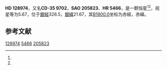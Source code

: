 {{Starbox begin
| name = HD 128974
}}
{{Starbox observe
| epoch = [[J2000.0|J2000.0]]
| constell = {{星座名待查}}<ref name=SIMBAD>{{cite web
 | url=http://simbad.u-strasbg.fr/simbad/sim-id?Ident=HR+5466
 | title =Pulsating variable Star
 | publisher=Centre de Données astronomiques de Strasbourg
 | work=SIMBAD
 | accessdate=2012-07-13}}</ref><ref name=DATA>{{cite web
 | url=http://vizier.u-strasbg.fr/viz-bin/VizieR-5?-out.add=.&-source=5050&-corr=PK=HR&-out.max=9999&HR=5466
 | title=VizieR Detailed Page
 | accessdate=2012-07-13
 | archive-date=2016-03-04
 | archive-url=https://web.archive.org/web/20160304235626/http://vizier.u-strasbg.fr/viz-bin/VizieR-5?-out.add=.&-source=5050&-corr=PK=HR&-out.max=9999&HR=5466
 | dead-url=no
 }}</ref>
| 星官 = 
| ra = {{RA|14|41|1.4}}<ref name=SIMBAD /><ref name=DATA />
| dec = {{DEC|-36|8|6}}<ref name=SIMBAD /><ref name=DATA />
| appmag_v = 5.67<ref name=SIMBAD /><ref name=DATA />
}}
{{Starbox character
| class = A0p:<ref name=SIMBAD /><ref name=DATA />
| b-v = -0.08<ref name=SIMBAD /><ref name=DATA />
| u-b = -0.38?<ref name=SIMBAD /><ref name=DATA />
| r-i = <ref name=SIMBAD /><ref name=DATA />
| variable = 
}}
{{Starbox astrometry
| radial_v = -0.38
| prop_mo_ra = -23
| parallax = 
| p_error = 
}}
{{Starbox catalog
| names =CD-35 9702，[[SAO星表|SAO]] 205823，[[HD星表|HD]] 128974，[[HR星表|HR]] 5466}}
{{Starbox reference |Simbad=HR+5466}}
{{Starbox end}}

'''HD 128974'''，又名'''CD-35 9702'''，'''SAO 205823'''、'''HR 5466'''，是一颗恒星<ref name=SIMBAD /><ref name=DATA />，视星等为5.67，位于[[銀道座標系|銀經]]326.5，[[銀道座標系|銀緯]]21.67，其[[B1900.0|B1900.0]]坐标为赤經{{RA|14|34|52.7}}，赤緯{{DEC|-35|21.67|18}}。

== 参考文献 ==
{{reflist}}

{{star-stub}}

[[Category:HD和HDE天體|128974]]
[[Category:HR天體|5466]]
[[Category:SAO天體|205823]]
